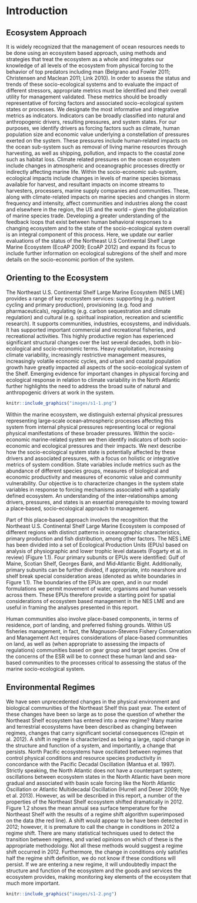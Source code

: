 # Introduction

## Ecosystem Approach
It is widely recognized that the management of ocean resources needs to be done using an ecosystem based approach, using methods and strategies that treat the ecosystem as a whole and integrates our knowledge of all levels of the ecosystem from physical forcing to the behavior of top predators including man (Belgrano and Fowler 2011; Christensen and Maclean 2011; Link 2010). In order to assess the status and trends of these socio-ecological systems and to evaluate the impact of different stressors, appropriate metrics must be identified and their overall utility for management validated. These metrics should be broadly representative of forcing factors and associated socio-ecological system states or processes. We designate the most informative and integrative metrics as indicators. Indicators can be broadly classified into natural and anthropogenic drivers, resulting pressures, and system states. For our purposes, we identify drivers as forcing factors such as climate, human population size and economic value underlying a constellation of pressures exerted on the system. These pressures include human‐related impacts on the ocean sub-system such as removal of living marine resources through harvesting, as well as shipping, pollution, and impacts to the coastal zone such as habitat loss. Climate related pressures on the ocean ecosystem include changes in atmospheric and oceanographic processes directly or indirectly affecting marine life. Within the socio-economic sub-system, ecological impacts include changes in levels of marine species biomass available for harvest, and resultant impacts on income streams to harvesters, processers, marine supply companies and communities. These, along with climate-related impacts on marine species and changes in storm frequency and intensity, affect communities and industries along the coast and elsewhere in the region, the US and the world – given the globalization of marine species trade. Developing a greater understanding of the feedback loops that exist between human behavioral responses to a changing ecosystem and to the state of the socio-ecological system overall is an integral component of this process. Here, we update our earlier evaluations of the status of the Northeast U.S Continental Shelf Large Marine Ecosystem (EcoAP 2009; EcoAP 2012) and expand its focus to include further information on ecological subregions of the shelf and more details on the socio-economic portion of the system.


## Orienting to the Ecosystem
The Northeast U.S. Continental Shelf Large Marine Ecosystem (NES LME) provides a range of key ecosystem services: supporting (e.g. nutrient cycling and primary production), provisioning (e.g. food and pharmaceuticals), regulating (e.g. carbon sequestration and climate regulation) and cultural (e.g. spiritual inspiration, recreation and scientific research).  It supports communities, industries, ecosystems, and individuals. It has supported important commercial and recreational fisheries, and recreational activities. This highly productive region has experienced significant structural changes over the last several decades, both in bio-ecological and socio-economic terms. Heavy exploitation, increasing climate variability, increasingly restrictive management measures, increasingly volatile economic cycles, and urban and coastal population growth have greatly impacted all aspects of the socio-ecological system of the Shelf.  Emerging evidence for important changes in physical forcing and ecological response in relation to climate variability in the North Atlantic further highlights the need to address the broad suite of natural and anthropogenic drivers at work in the system.

```r
knitr::include_graphics("images/s1-1.png")
```

Within the marine ecosystem, we distinguish external physical pressures representing large‐scale ocean‐atmospheric processes affecting this system from internal physical pressures representing local or regional physical manifestations of these broader pressures. Within the socio-economic marine-related system we then identify indicators of both socio-economic and ecological pressures and their impacts. We next describe how the socio-ecological system state is potentially affected by these drivers and associated pressures, with a focus on holistic or integrative metrics of system condition. State variables include metrics such as the abundance of different species groups, measures of biological and economic productivity and measures of economic value and community vulnerability. Our objective is to characterize changes in the system state variables in response to forcing mechanisms associated with a spatially defined ecosystem. An understanding of the inter‐relationships among drivers, pressures, and states is an essential prerequisite to moving toward a place‐based, socio-ecological approach to management.

Part of this place‐based approach involves the recognition that the Northeast U.S. Continental Shelf Large Marine Ecosystem is composed of different regions with distinct patterns in oceanographic characteristics, primary production and fish distribution, among other factors. The NES LME has been divided into a set of Ecological Production Units (EPUs) based on analysis of physiographic and lower trophic level datasets (Fogarty et al. in review) (Figure 1.1). Four primary subunits or EPUs were identified: Gulf of Maine, Scotian Shelf, Georges Bank, and Mid‐Atlantic Bight. Additionally, primary subunits can be further divided, if appropriate, into nearshore and shelf break special consideration areas (denoted as white boundaries in Figure 1.1). The boundaries of the EPUs are open, and in our model formulations we permit movement of water, organisms and human vessels across them. These EPUs therefore provide a starting point for spatial considerations of ecosystem based management in the NES LME and are useful in framing the analyses presented in this report.

Human communities also involve place-based components, in terms of residence, port of landing, and preferred fishing grounds. Within US fisheries management, in fact, the Magnuson–Stevens Fishery Conservation and Management Act requires considerations of place-based communities on land, as well as (when appropriate to assessing the impacts of regulations) communities based on gear group and target species. One of the concerns of the ESR will be to connect these human land and sea-based communities to the processes critical to assessing the status of the marine socio-ecological system.

## Environmental Regimes

We have seen unprecedented changes in the physical environment and biological communities of the Northeast Shelf this past year. The extent of these changes have been so large as to pose the question of whether the Northeast Shelf ecosystem has entered into a new regime? Many marine and terrestrial ecosystems have been described as changing between regimes, changes that carry significant societal consequences (Crepin et al. 2012). A shift in regime is characterized as being a large, rapid change in the structure and function of a system, and importantly, a change that persists. North Pacific ecosystems have oscillated between regimes that control physical conditions and resource species productivity in concordance with the Pacific Decadal Oscillation (Mantua et al. 1997).  Strictly speaking, the North Atlantic does not have a counterpart system; oscillations between ecosystem states in the North Atlantic have been more gradual and associated with basin scale forcing like the North Atlantic Oscillation or Atlantic Multidecadal Oscillation (Hurrell and Deser 2009; Nye et al. 2013). However, as will be described in this report, a number of the properties of the Northeast Shelf ecosystem shifted dramatically in 2012. Figure 1.2 shows the mean annual sea surface temperature for the Northeast Shelf with the results of a regime shift algorithm superimposed on the data (the red line). A shift would appear to be have been detected in 2012; however, it is premature to call the change in conditions in 2012 a regime shift.  There are many statistical techniques used to detect the transition between regimes, and varied opinions on which of these is the appropriate methodology. Not all these methods would suggest a regime shift occurred in 2012. Furthermore, the change in conditions only satisfies half the regime shift definition, we do not know if these conditions will persist. If we are entering a new regime, it will undoubtedly impact the structure and function of the ecosystem and the goods and services the ecosystem provides, making monitoring key elements of the ecosystem that much more important.

```r
knitr::include_graphics("images/s1-2.png")
```
